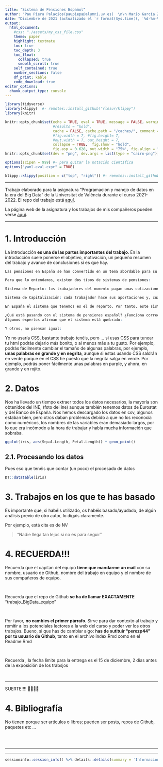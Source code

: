 ---
title: "Sistema de Pensiones Español"
author: "Pau Piera Palacios(paupiepa@alumni.uv.es)  \n\n Mario García Zamora(magarza2@alumni.uv.es)  \n \n Rubén Campos Campos (rucamcam@alumni.uv.es). \n\n Universitat de València"
date: "Diciembre de 2021 (actualizado el `r format(Sys.time(), '%d-%m-%Y')`)"
output:
  html_document:
    #css: "./assets/my_css_file.css"
    theme: paper
    highlight: textmate 
    toc: true
    toc_depth: 3 
    toc_float: 
      collapsed: true
      smooth_scroll: true
    self_contained: true
    number_sections: false
    df_print: kable
    code_download: true
editor_options: 
  chunk_output_type: console
---

```{r packages-setup, include = FALSE}
library(tidyverse)
library(klippy)  #- remotes::install_github("rlesur/klippy")
library(knitr)
```



```{r chunk-setup, include = FALSE}
knitr::opts_chunk$set(echo = TRUE, eval = TRUE, message = FALSE, warning = FALSE, 
                      #results = "hold",
                      cache = FALSE, cache.path = "/caches/", comment = "#>",
                      #fig.width = 7, #fig.height= 7,   
                      #out.width = 7, out.height = 7,
                      collapse = TRUE,  fig.show = "hold",
                      fig.asp = 0.628, out.width = "75%", fig.align = "center")
knitr::opts_chunk$set(dev = "png", dev.args = list(type = "cairo-png"))
```

```{r options-setup, include = FALSE}
options(scipen = 999) #- para quitar la notación científica
options("yaml.eval.expr" = TRUE) 
``` 

```{r klippy, echo = FALSE}
klippy::klippy(position = c("top", "right")) #- remotes::install_github("rlesur/klippy")
```



<hr class="linea-black">

<!-- El párrafo de abajo has de dejarlo casi igual, solo HAS de SUSTITUIR "perezp44" por tu usuario de Github-->
Trabajo elaborado para la asignatura "Programación y manejo de datos en la era del Big Data" de la Universitat de València durante el curso 2021-2022. El repo del trabajo está [aquí](https://github.com/perezp44/trabajo_BigData_equipo){target="_blank"}. 

<!-- El párrafo de abajo has de dejarlo exactamente igual, NO has de cambiar nada-->

La página web de la asignatura y los trabajos de mis compañeros pueden verse [aquí](https://perezp44.github.io/intro-ds-21-22-web/07-trabajos.html){target="_blank"}.

<hr class="linea-red">


# [1. Introducción]{.verdecito}

La introducción **es una de las partes importantes del trabajo**. En la introducción suele ponerse el objetivo, motivación, un pequeño resumen del trabajo y avance de conclusiones si es que hay.

```{r, eval = TRUE}

Las pensiones en España se han convertido en un tema abordable para su estudio y análisis. Podemos decir que el sistema de pensiones se ve afectado por 2 grandes grupos de variables: la demografía y el mercado laboral. 

Para que lo entendamos, existen dos tipos de sistemas de pensiones:

Sistema de Reparto: los trabajadores del momento pagan unas cotizaciones a la seguridad social que están destinadas al pago de las pensiones de dicho momento (Es decir, los trabajadores les pagan a los pensionistas y, cuando se jubilen, los antiguos trabajadores cobrarán gracias a los futuros trabajadores)

Sistema de Capitalización: cada trabajador hace sus aportaciones y, cuando se jubile, cobrará dichas aportaciones (actualizadas)

En España el sistema que tenemos es el de reparto. Por tanto, este sistema funciona correctamente si la corriente de ingresos (trabajadores) y pagos (pensionistas) está equilibrada. En el momento en el que ese equilibrio se rompe de manera no transitoria, el problema se agrava y hay que abordarlo para que el sistema de pensiones sea sostenible. 

¿Qué está pasando con el sistema de pensiones español? ¿Funciona correctamente? ¿Es sostenible?
Algunos expertos afirman que el sistema está quebrado:

Y otros, no piensan igual:


```

Yo no usaría CSS, bastante trabajo tenéis, pero ... si usas CSS para tunear tu html podrás dejarlo más bonito, o al menos más a tu gusto. Por ejemplo, podrás fácilmente cambiar el tamaño de algunas palabras, por ejemplo, **[unas palabras en grande y en negrita]{.large}**, aunque si estas usando CSS saldrán en verde porque en el CSS he puesto que la negrita salga en verde. Por ejemplo, podrás poner fácilmente [unas palabras en purple]{.purple}, y ahora, [[en grande y en rojito]{.rojito}]{.large}.

# 2. Datos

Nos ha llevado un tiempo extraer todos los datos necesarios, la mayoría son obtenidos del INE, (foto del ine) aunque también tenemos datos de Eurostat y del Banco de España. Nos hemos descargado los datos en csv, algunos estaban bien, pero otros daban problemas debido a que no los reconocía como numéricos, los nombres de las variables eran demasiado largos, por lo que era incómodo a la hora de trabajar y había mucha información que sobraba. 


```{r, eval = TRUE}
ggplot(iris, aes(Sepal.Length, Petal.Length)) + geom_point()
```


## 2.1. Procesando los datos

Pues eso que tenéis que contar (un poco) el procesado de datos

```{r, eval = TRUE}
DT::datatable(iris)
```

# 3. Trabajos en los que te has basado

Es importante que, si habéis utilizado, os habéis basado/ayudado, de algún análisis previo de otro autor, lo digáis claramente.

Por ejemplo, está cita es de NV

> "Nadie llega tan lejos si no es para seguir"




# 4. RECUERDA!!!


<div class = "caja-medium-aquamarine">
Recuerda que el capitan del equipo **tiene que mandarme un mail** con su nombre, usuario de Github, nombre del trabajo en equipo y el nombre de sus compañeros de equipo.
</div>

<br>

<div class = "caja-crimson">
Recuerda que el repo de Github **se ha de llamar EXACTAMENTE** "trabajo_BigData_equipo"  
</div>

<br>

<div class = "caja-darkkhaki">
Por favor, **no cambies el primer párrafo**. Sirve para dar contexto al trabajo y remitir a los potenciales lectores a la web del curso y poder ver los otros trabajos. Bueno, si que has de cambiar algo: **has de sutituir "perezp44" por tu usuario de Github**, tanto en el archivo index.Rmd como en el Readme.Rmd
</div>


<br>

<div class = "caja-linea-verde">
Recuerda , la fecha límite para la entrega es el 15 de diciembre, 2 días antes de la exposición de los trabsjos
</div>


<br>

<hr class="linea-red">


<div class = "caja-gris-gainboro">
SUERTE!!!!  🧙‍♀️🧙‍♀️
</div>




# 4. Bibliografía

No tienen porque ser artículos o libros; pueden ser posts, repos de Github, paquetes etc ...

<br><br>

<hr class="linea-red">
<hr class="linea-red">


```{r, echo = FALSE}
sessioninfo::session_info() %>% details::details(summary = 'Información de mi R-sesión:') 
```


<br><br>

<div class="tocify-extend-page" data-unique="tocify-extend-page" style="height: 0;"></div>
